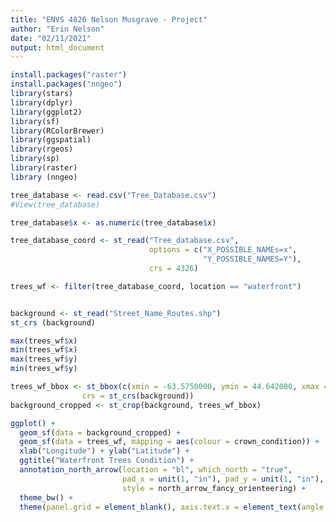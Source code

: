 ```yaml
---
title: "ENVS 4826 Nelson Musgrave - Project"
author: "Erin Nelson"
date: "02/11/2021"
output: html_document
---
```


```r
install.packages("raster")
install.packages("nngeo")
library(stars)
library(dplyr)
library(ggplot2)
library(sf)
library(RColorBrewer)
library(ggspatial)
library(rgeos)
library(sp)
library(raster)
library (nngeo)

tree_database <- read.csv("Tree_Database.csv")
#View(tree_database)

tree_database$x <- as.numeric(tree_database$x)

tree_database_coord <- st_read("Tree_database.csv",
                               options = c("X_POSSIBLE_NAMEs=x", 
                                           "Y_POSSIBLE_NAMES=Y"),
                               crs = 4326) 

trees_wf <- filter(tree_database_coord, location == "waterfront")


background <- st_read("Street_Name_Routes.shp")
st_crs (background)

max(trees_wf$x)
min(trees_wf$x)
max(trees_wf$y)
min(trees_wf$y)

trees_wf_bbox <- st_bbox(c(xmin = -63.5750000, ymin = 44.642000, xmax = -63.566000, ymax = 44.6510000),
                crs = st_crs(background))
background_cropped <- st_crop(background, trees_wf_bbox)

```



```r

ggplot() +
  geom_sf(data = background_cropped) +
  geom_sf(data = trees_wf, mapping = aes(colour = crown_condition)) +
  xlab("Longitude") + ylab("Latitude") + 
  ggtitle("Waterfront Trees Condition") + 
  annotation_north_arrow(location = "bl", which_north = "true", 
                         pad_x = unit(1, "in"), pad_y = unit(1, "in"),
                         style = north_arrow_fancy_orienteering) +
  theme_bw() +
  theme(panel.grid = element_blank(), axis.text.x = element_text(angle = 90, vjust = 0.5, hjust=1))
```



